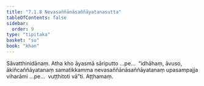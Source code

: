 ```yaml
---
title: "7.1.8 Nevasaññānāsaññāyatanasutta"
tableOfContents: false
sidebar:
  order: 9
type: "tipitaka"
basket: "su"
book: "khan"
---
```



<DynamicBreadcrumb />

<Division number="339" book="khan">

<Paragraph number="1136" book="khan">
Sāvatthinidānaṃ. Atha kho āyasmā sāriputto …pe…  “idhāhaṃ, āvuso, ākiñcaññāyatanaṃ samatikkamma nevasaññānāsaññāyatanaṃ upasampajja viharāmi …pe…  vuṭṭhitoti vā”ti.

</Paragraph>
</Division>

<Paragraph number="1137" type="center" book="khan">
Aṭṭhamaṃ.
</Paragraph>